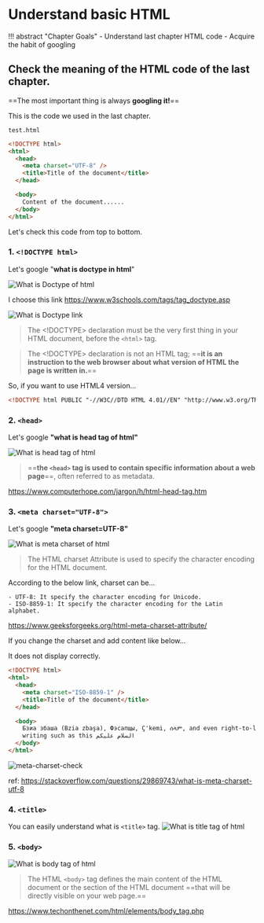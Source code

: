 # Understand basic HTML

!!! abstract "Chapter Goals" - Understand last chapter HTML code - Acquire the habit of googling

## Check the meaning of the HTML code of the last chapter.

==The most important thing is always **googling it!**==

This is the code we used in the last chapter.

`test.html`

```html
<!DOCTYPE html>
<html>
  <head>
    <meta charset="UTF-8" />
    <title>Title of the document</title>
  </head>

  <body>
    Content of the document......
  </body>
</html>
```

Let's check this code from top to bottom.

### 1. `<!DOCTYPE html>`

Let's google "**what is doctype in html**"

![What is Doctype of html](https://storage.googleapis.com/coderhackers-assets/the-complete-webdev-with-rails-2020/html-guide/what-is-doctype-of-html.png)

I choose this link https://www.w3schools.com/tags/tag_doctype.asp

![What is Doctype link](https://storage.googleapis.com/coderhackers-assets/the-complete-webdev-with-rails-2020/html-guide/what-is-doctype-link.png)

> The <!DOCTYPE> declaration must be the very first thing in your HTML document, before the `<html>` tag.

> The <!DOCTYPE> declaration is not an HTML tag; ==**it is an instruction to the web browser about what version of HTML the page is written in.**==

So, if you want to use HTML4 version...

```html
<!DOCTYPE html PUBLIC "-//W3C//DTD HTML 4.01//EN" "http://www.w3.org/TR/html4/strict.dtd">
```

### 2. `<head>`

Let's google **"what is head tag of html"**

![What is head tag of html](https://storage.googleapis.com/coderhackers-assets/the-complete-webdev-with-rails-2020/html-guide/what-is-head-tag-of-html.png)

> ==**the `<head>` tag is used to contain specific information about a web page**==, often referred to as metadata.

https://www.computerhope.com/jargon/h/html-head-tag.htm

### 3. `<meta charset="UTF-8">`

Let's google **"meta charset=UTF-8"**

![What is meta charset of html](https://storage.googleapis.com/coderhackers-assets/the-complete-webdev-with-rails-2020/html-guide/what-is-meta-charset-of-html.png)

> The HTML charset Attribute is used to specify the character encoding for the HTML document.

According to the below link, charset can be...

```
- UTF-8: It specify the character encoding for Unicode.
- ISO-8859-1: It specify the character encoding for the Latin alphabet.
```

https://www.geeksforgeeks.org/html-meta-charset-attribute/

If you change the charset and add content like below...

It does not display correctly.

```html hl_lines="9"
<!DOCTYPE html>
<html>
  <head>
    <meta charset="ISO-8859-1" />
    <title>Title of the document</title>
  </head>

  <body>
    Бзиа збаша (Bzia zbaşa), Фэсапщы, Ç'kemi, ሰላም, and even right-to-left
    writing such as this السلام عليكم
  </body>
</html>
```

![meta-charset-check](https://storage.googleapis.com/coderhackers-assets/the-complete-webdev-with-rails-2020/html-guide/meta-charset-check.png)

ref: https://stackoverflow.com/questions/29869743/what-is-meta-charset-utf-8

### 4. `<title>`

You can easily understand what is `<title>` tag.
![What is title tag of html](https://storage.googleapis.com/coderhackers-assets/the-complete-webdev-with-rails-2020/html-guide/what-is-title-tag-of-html.gif)

### 5. `<body>`

![What is body tag of html](https://storage.googleapis.com/coderhackers-assets/the-complete-webdev-with-rails-2020/html-guide/what-is-body-tag-of-html.png)

> The HTML `<body>` tag defines the main content of the HTML document or the section of the HTML document ==that will be directly visible on your web page.==

https://www.techonthenet.com/html/elements/body_tag.php
